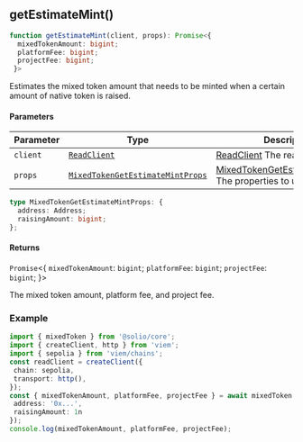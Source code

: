 <a id="getEstimateMint"></a>

## getEstimateMint()

```ts copy
function getEstimateMint(client, props): Promise<{
  mixedTokenAmount: bigint;
  platformFee: bigint;
  projectFee: bigint;
 }>
```

Estimates the mixed token amount that needs to be minted when a certain amount of native token is raised.

#### Parameters

| Parameter | Type | Description |
| ------ | ------ | ------ |
| `client` | [`ReadClient`](../../types.mdx#ReadClient) | [ReadClient](../../types.mdx#ReadClient) The read client to use. |
| `props` | [`MixedTokenGetEstimateMintProps`](get-estimate-mint.mdx#MixedTokenGetEstimateMintProps) | [MixedTokenGetEstimateMintProps](get-estimate-mint.mdx#MixedTokenGetEstimateMintProps) The properties to use. |


<a id="MixedTokenGetEstimateMintProps"></a>

```ts copy
type MixedTokenGetEstimateMintProps: {
  address: Address;
  raisingAmount: bigint;
};
```

#### Returns

`Promise`&lt;\{
  `mixedTokenAmount`: `bigint`;
  `platformFee`: `bigint`;
  `projectFee`: `bigint`;
 \}&gt;

The mixed token amount, platform fee, and project fee.

### Example

```ts copy filename="mixed-token.ts"
import { mixedToken } from '@solio/core';
import { createClient, http } from 'viem';
import { sepolia } from 'viem/chains';
const readClient = createClient({
 chain: sepolia,
 transport: http(),
});
const { mixedTokenAmount, platformFee, projectFee } = await mixedToken.read.getEstimateMint(readClient, {
 address: '0x...',
 raisingAmount: 1n
});
console.log(mixedTokenAmount, platformFee, projectFee);
```
